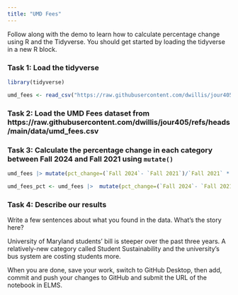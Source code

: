 ```yaml
---
title: "UMD Fees"
---
```


Follow along with the demo to learn how to calculate percentage change using R and the Tidyverse. You should get started by loading the tidyverse in a new R block.


### Task 1: Load the tidyverse


```r
library(tidyverse)
```

```r
umd_fees <- read_csv("https://raw.githubusercontent.com/dwillis/jour405/refs/heads/main/data/umd_fees.csv")
```




### Task 2: Load the UMD Fees dataset from https://raw.githubusercontent.com/dwillis/jour405/refs/heads/main/data/umd_fees.csv



### Task 3: Calculate the percentage change in each category between Fall 2024 and Fall 2021 using `mutate()`

```r
umd_fees |> mutate(pct_change=(`Fall 2024`- `Fall 2021`)/`Fall 2021` * 100)
```
```r
umd_fees_pct <- umd_fees |>  mutate(pct_change=(`Fall 2024`- `Fall 2021`)/`Fall 2021` * 100)

```



### Task 4: Describe our results

Write a few sentences about what you found in the data. What's the story here?

University of Maryland students' bill is steeper over the past three years. A relatively-new category called Student Sustainability and the university's bus system are costing students more. 



When you are done, save your work, switch to GitHub Desktop, then add, commit and push your changes to GitHub and submit the URL of the notebook in ELMS.

